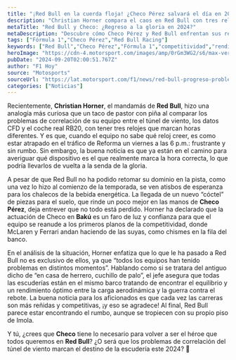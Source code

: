 ```yaml
---
title: "¡Red Bull en la cuerda floja! ¿Checo Pérez salvará el día en 2024?"
description: "Christian Horner compara el caos en Red Bull con tres relojes desincronizados. ¿Podrá Checo Pérez ayudar al equipo a reencontrar la gloria en 2024?"
metaTitle: "Red Bull y Checo: ¿Regreso a la gloria en 2024?"
metaDescription: "Descubre cómo Checo Pérez y Red Bull enfrentan sus retos. ¿Logrará el piloto mexicano devolver al equipo a la cima en 2024?"
tags: ["Fórmula 1","Checo Pérez","Red Bull Racing"]
keywords: ["Red Bull","Checo Pérez","Fórmula 1","competitividad","rendimiento aerodinámico"]
heroImage: "https://cdn-4.motorsport.com/images/amp/0rGm3WG2/s6/max-verstappen-red-bull-racing.jpg"
pubDate: "2024-09-20T02:00:51.767Z"
author: "F1 Hoy"
source: "Motosports"
sourceUrl: "https://lat.motorsport.com/f1/news/red-bull-progreso-problemas-correlacion-coche-2024/10655891/?utm_source=RSS&utm_medium=referral&utm_campaign=RSS-F1&utm_term=News&utm_content=lat"
categories: ["Noticias"]
---
```

Recientemente, **Christian Horner**, el mandamás de **Red Bull**, hizo una analogía más curiosa que un taco de pastor con piña al comparar los problemas de correlación de su equipo entre el túnel de viento, los datos CFD y el coche real RB20, con tener tres relojes que marcan horas diferentes. Y es que, cuando el equipo no sabe qué reloj creer, es como estar atrapado en el tráfico de Reforma un viernes a las 6 p.m.: frustrante y sin rumbo. Sin embargo, la buena noticia es que ya están en el camino para averiguar qué dispositivo es el que realmente marca la hora correcta, lo que podría llevarlos de vuelta a la senda de la gloria.

A pesar de que Red Bull no ha podido retomar su dominio en la pista, como una vez lo hizo al comienzo de la temporada, se ven atisbos de esperanza para los chalecos de la bebida energética. La llegada de un nuevo “cóctel” de piezas para el suelo, que rinde un poco mejor en las manos de **Checo Pérez**, deja entrever que no todo está perdido. Horner ha declarado que la actuación de Checo en **Bakú** es un faro de luz y confianza para que el equipo se reanude a los primeros planos de la competitividad, donde McLaren y Ferrari andan haciendo de las suyas, como chismes en la fila del banco.

En el análisis de la situación, Horner enfatiza que lo que le ha pasado a Red Bull no es exclusivo de ellos, ya que “todos los equipos han tenido problemas en distintos momentos”. Hablando como si se tratara del antiguo dicho de “en casa de herrero, cuchillo de palo”, el jefe asegura que todas las escuderías están en el mismo barco tratando de encontrar el equilibrio y un rendimiento óptimo entre la carga aerodinámica y la guerra contra el rebote. La buena noticia para los aficionados es que cada vez las carreras son más reñidas y competitivas, ¡y eso se agradece! Al final, Red Bull parece estar encontrando el rumbo, aunque se tropiecen con su propio piso de Imola. 

Y tú, ¿crees que **Checo** tiene lo necesario para volver a ser el héroe que todos queremos en **Red Bull**? ¿O será que los problemas de correlación del túnel de viento marcan el destino de la escudería este 2024? 🤔


